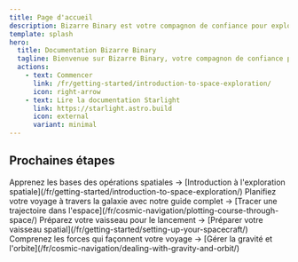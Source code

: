 ```yaml
---
title: Page d'accueil
description: Bizarre Binary est votre compagnon de confiance pour explorer l'immensité de l'espace.
template: splash
hero:
  title: Documentation Bizarre Binary
  tagline: Bienvenue sur Bizarre Binary, votre compagnon de confiance pour explorer l'immensité de l'espace. Ce site de documentation est dédié à vous aider à maîtriser l'art de l'exploration spatiale.
  actions:
    - text: Commencer
      link: /fr/getting-started/introduction-to-space-exploration/
      icon: right-arrow
    - text: Lire la documentation Starlight
      link: https://starlight.astro.build
      icon: external
      variant: minimal
---
```



## Prochaines étapes

<CardGrid stagger>
    <Card title="Lancez-vous en orbite" icon="rocket">
        Apprenez les bases des opérations spatiales → [Introduction à l'exploration spatiale](/fr/getting-started/introduction-to-space-exploration/)
    </Card>
    <Card title="Tracez votre route" icon="open-book">
        Planifiez votre voyage à travers la galaxie avec notre guide complet → [Tracer une trajectoire dans l'espace](/fr/cosmic-navigation/plotting-course-through-space/)
    </Card>
    <Card title="Préparer votre vaisseau spatial" icon="setting">
        Préparez votre vaisseau pour le lancement → [Préparer votre vaisseau spatial](/fr/getting-started/setting-up-your-spacecraft/)
    </Card>
    <Card title="Maîtriser la gravité et l'orbite" icon="star">
        Comprenez les forces qui façonnent votre voyage → [Gérer la gravité et l'orbite](/fr/cosmic-navigation/dealing-with-gravity-and-orbit/)
    </Card>
</CardGrid>